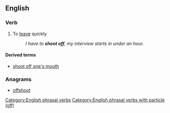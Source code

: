 ==English==

===Verb===
{{en-verb|shoots off|shooting off|shot off}}

# {{colloquial}} To [[leave]] quickly
#: ''I have to '''shoot off''', my interview starts in under an hour.''

====Derived terms====
* [[shoot off one's mouth]]

===Anagrams===
* [[offshoot#English|offshoot]]

[[Category:English phrasal verbs]]
[[Category:English phrasal verbs with particle (off)]]